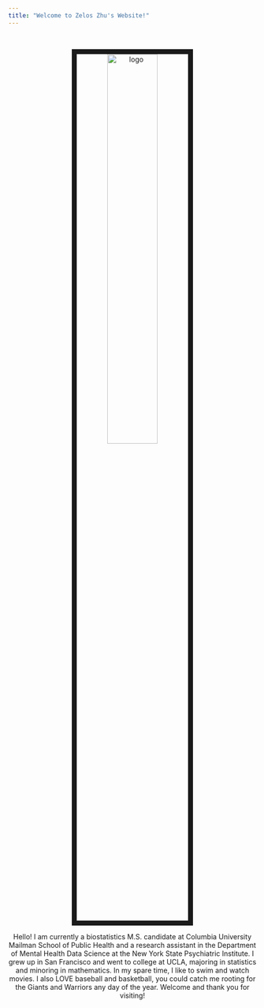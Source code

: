 ```yaml
---
title: "Welcome to Zelos Zhu's Website!"
---
```

<br><center><img img src="Images/pic_of_me.jpg" alt="logo" style="width:45%; border:10px solid"><br>

Hello! I am currently a biostatistics M.S. candidate at Columbia University Mailman School of Public Health and a research assistant in the Department of Mental Health Data Science at the New York State Psychiatric Institute. I grew up in San Francisco and went to college at UCLA, majoring in statistics and minoring in mathematics. In my spare time, I like to swim and watch movies. I also LOVE baseball and basketball, you could catch me rooting for the Giants and Warriors any day of the year. Welcome and thank you for visiting!

